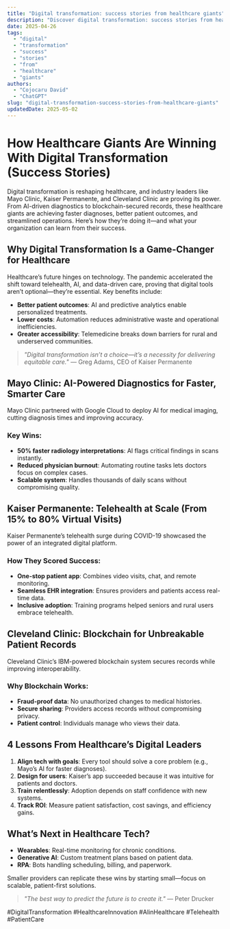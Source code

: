```yaml
---
title: "Digital transformation: success stories from healthcare giants"
description: "Discover digital transformation: success stories from healthcare giants with this in-depth guide, providing actionable insights and practical tips to boost your knowledge and results."
date: 2025-04-26
tags:
  - "digital"
  - "transformation"
  - "success"
  - "stories"
  - "from"
  - "healthcare"
  - "giants"
authors:
  - "Cojocaru David"
  - "ChatGPT"
slug: "digital-transformation-success-stories-from-healthcare-giants"
updatedDate: 2025-05-02
---
```


# How Healthcare Giants Are Winning With Digital Transformation (Success Stories)  

Digital transformation is reshaping healthcare, and industry leaders like Mayo Clinic, Kaiser Permanente, and Cleveland Clinic are proving its power. From AI-driven diagnostics to blockchain-secured records, these healthcare giants are achieving faster diagnoses, better patient outcomes, and streamlined operations. Here’s how they’re doing it—and what your organization can learn from their success.  

## Why Digital Transformation Is a Game-Changer for Healthcare  

Healthcare’s future hinges on technology. The pandemic accelerated the shift toward telehealth, AI, and data-driven care, proving that digital tools aren’t optional—they’re essential. Key benefits include:  

- **Better patient outcomes**: AI and predictive analytics enable personalized treatments.  
- **Lower costs**: Automation reduces administrative waste and operational inefficiencies.  
- **Greater accessibility**: Telemedicine breaks down barriers for rural and underserved communities.  

> *"Digital transformation isn’t a choice—it’s a necessity for delivering equitable care."* — Greg Adams, CEO of Kaiser Permanente  

## Mayo Clinic: AI-Powered Diagnostics for Faster, Smarter Care  

Mayo Clinic partnered with Google Cloud to deploy AI for medical imaging, cutting diagnosis times and improving accuracy.  

### Key Wins:  
- **50% faster radiology interpretations**: AI flags critical findings in scans instantly.  
- **Reduced physician burnout**: Automating routine tasks lets doctors focus on complex cases.  
- **Scalable system**: Handles thousands of daily scans without compromising quality.  

## Kaiser Permanente: Telehealth at Scale (From 15% to 80% Virtual Visits)  

Kaiser Permanente’s telehealth surge during COVID-19 showcased the power of an integrated digital platform.  

### How They Scored Success:  
- **One-stop patient app**: Combines video visits, chat, and remote monitoring.  
- **Seamless EHR integration**: Ensures providers and patients access real-time data.  
- **Inclusive adoption**: Training programs helped seniors and rural users embrace telehealth.  

## Cleveland Clinic: Blockchain for Unbreakable Patient Records  

Cleveland Clinic’s IBM-powered blockchain system secures records while improving interoperability.  

### Why Blockchain Works:  
- **Fraud-proof data**: No unauthorized changes to medical histories.  
- **Secure sharing**: Providers access records without compromising privacy.  
- **Patient control**: Individuals manage who views their data.  

## 4 Lessons From Healthcare’s Digital Leaders  

1. **Align tech with goals**: Every tool should solve a core problem (e.g., Mayo’s AI for faster diagnoses).  
2. **Design for users**: Kaiser’s app succeeded because it was intuitive for patients and doctors.  
3. **Train relentlessly**: Adoption depends on staff confidence with new systems.  
4. **Track ROI**: Measure patient satisfaction, cost savings, and efficiency gains.  

## What’s Next in Healthcare Tech?  

- **Wearables**: Real-time monitoring for chronic conditions.  
- **Generative AI**: Custom treatment plans based on patient data.  
- **RPA**: Bots handling scheduling, billing, and paperwork.  

Smaller providers can replicate these wins by starting small—focus on scalable, patient-first solutions.  

> *"The best way to predict the future is to create it."* — Peter Drucker  

#DigitalTransformation #HealthcareInnovation #AIinHealthcare #Telehealth #PatientCare